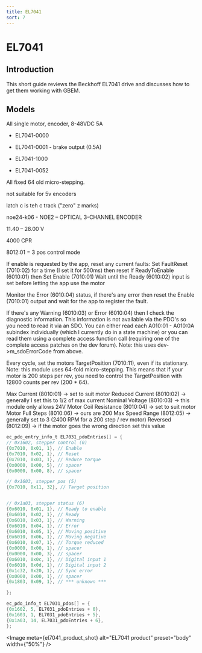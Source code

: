 ```yaml
---
title: EL7041
sort: 7
---
```



# EL7041

## Introduction

This short guide reviews the Beckhoff EL7041 drive and discusses how to get them working with GBEM.

## Models

All single motor, encoder, 8-48VDC 5A





* EL7041-0000

* EL7041-0001 - brake output (0.5A)

* EL7041-1000

* EL7041-0052 



All fixed 64 old micro-stepping.

not suitable for 5v encoders

latch c is teh c track ("zero" z marks)



noe24-k06 - NOE2 – OPTICAL 3-CHANNEL ENCODER

11.40 – 28.00 V

4000 CPR







8012:01 = 3 pos control mode





If enable is requested by the app, reset any current faults:
Set FaultReset (7010:02) for a time (I set it for 500ms) then reset
If ReadyToEnable (6010:01) then Set Enable (7010:01)
Wait until the Ready (6010:02) input is set before letting the app use the motor

Monitor the Error (6010:04) status, if there's any error then reset the Enable (7010:01) output and wait for the app to register the fault.


If there's any Warning (6010:03) or Error (6010:04) then I check the diagnostic information. This information is not available via the PDO's so you need to read it via an SDO. You can either read each A010:01 - A010:0A subindex individually (which I currently do in a state machine) or you can read them using a complete access function call (requiring one of the complete access patches on the dev forum). Note: this uses dev->m_sdoErrorCode from above.


Every cycle, set the motors TargetPosition (7010:11), even if its stationary. Note: this module uses 64-fold micro-stepping. This means that if your motor is 200 steps per rev, you need to control the TargetPosition with 12800 counts per rev (200 * 64).



Max Current (8010:01) -> set to suit motor
Reduced Current (8010:02) -> generally I set this to 1/2 of max current
Nominal Voltage (8010:03) -> this module only allows 24V
Motor Coil Resistance (8010:04) -> set to suit motor
Motor Full Steps (8010:06) -> ours are 200
Max Speed Range (8012:05) -> generally set to 3 (2400 RPM for a 200 step / rev motor)
Reversed (8012:09) -> if the motor goes the wrong direction set this value




```c
ec_pdo_entry_info_t EL7031_pdoEntries[] = {
// 0x1602, stepper control (0)
{0x7010, 0x01, 1}, // Enable
{0x7010, 0x02, 1}, // Reset
{0x7010, 0x03, 1}, // Reduce torque
{0x0000, 0x00, 5}, // spacer
{0x0000, 0x00, 8}, // spacer

// 0x1603, stepper pos (5)
{0x7010, 0x11, 32}, // Target position


// 0x1a03, stepper status (6)
{0x6010, 0x01, 1}, // Ready to enable
{0x6010, 0x02, 1}, // Ready
{0x6010, 0x03, 1}, // Warning
{0x6010, 0x04, 1}, // Error
{0x6010, 0x05, 1}, // Moving positive
{0x6010, 0x06, 1}, // Moving negative
{0x6010, 0x07, 1}, // Torque reduced
{0x0000, 0x00, 1}, // spacer
{0x0000, 0x00, 3}, // spacer
{0x6010, 0x0c, 1}, // Digital input 1
{0x6010, 0x0d, 1}, // Digital input 2
{0x1c32, 0x20, 1}, // Sync error
{0x0000, 0x00, 1}, // spacer
{0x1803, 0x09, 1}, // *** unknown ***

};

ec_pdo_info_t EL7031_pdos[] = {
{0x1602, 5, EL7031_pdoEntries + 0},
{0x1603, 1, EL7031_pdoEntries + 5},
{0x1a03, 14, EL7031_pdoEntries + 6},
};
```
	



<Image meta={el7041_product_shot} alt="EL7041 product" preset="body" width={"50%"} />

